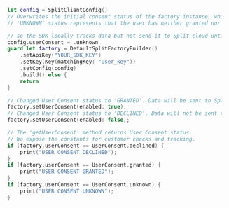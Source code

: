```swift title="User consent: Initial config, getter and setter"
  let config = SplitClientConfig()
  // Overwrites the initial consent status of the factory instance, which is 'GRANTED' by default.
  // 'UNKNOWN' status represents that the user has neither granted nor declined consent for tracking data, 

  // so the SDK locally tracks data but not send it to Split cloud until consent is changed to 'GRANTED'.
  config.userConsent = .unknown
  guard let factory = DefaultSplitFactoryBuilder()
      .setApiKey("YOUR_SDK_KEY")
      .setKey(Key(matchingKey: "user_key"))
      .setConfig(config)
      .build() else {
      return
  }

  // Changed User Consent status to 'GRANTED'. Data will be sent to Split cloud.
  factory.setUserConsent(enabled: true);
  // Changed User Consent status to 'DECLINED'. Data will not be sent to Split cloud.
  factory.setUserConsent(enabled: false);

  // The 'getUserConsent' method returns User Consent status.
  // We expose the constants for customer checks and tracking.
  if (factory.userConsent == UserConsent.declined) {
      print("USER CONSENT DECLINED");
  }
  if (factory.userConsent == UserConsent.granted) {
      print("USER CONSENT GRANTED");
  }
  if (factory.userConsent == UserConsent.unknown) {
      print("USER CONSENT UNKNOWN");
  }
```